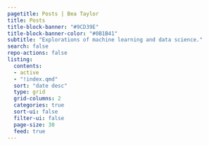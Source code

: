 ```yaml
---
pagetitle: Posts | Bea Taylor
title: Posts
title-block-banner: "#9CD39E"
title-block-banner-color: "#0B1B41"
subtitle: "Explorations of machine learning and data science."
search: false
repo-actions: false
listing:
  contents: 
  - active
  - "!index.qmd"
  sort: "date desc"
  type: grid
  grid-columns: 2
  categories: true
  sort-ui: false
  filter-ui: false
  page-size: 30
  feed: true
---
```

<!-- Our ideas content is in development. Interested in contributing to Real World Data Science? [Check out our call for contributions](/contributor-docs/call-for-contributions.qmd). -->